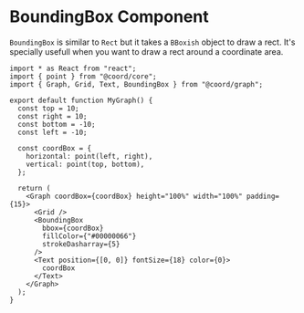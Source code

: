 # BoundingBox Component

`BoundingBox` is similar to `Rect` but it takes a `BBoxish` object to draw a
rect. It's specially usefull when you want to draw a rect around a coordinate
area.

```tsx live
import * as React from "react";
import { point } from "@coord/core";
import { Graph, Grid, Text, BoundingBox } from "@coord/graph";

export default function MyGraph() {
  const top = 10;
  const right = 10;
  const bottom = -10;
  const left = -10;

  const coordBox = {
    horizontal: point(left, right),
    vertical: point(top, bottom),
  };

  return (
    <Graph coordBox={coordBox} height="100%" width="100%" padding={15}>
      <Grid />
      <BoundingBox
        bbox={coordBox}
        fillColor={"#00000066"}
        strokeDasharray={5}
      />
      <Text position={[0, 0]} fontSize={18} color={0}>
        coordBox
      </Text>
    </Graph>
  );
}
```
